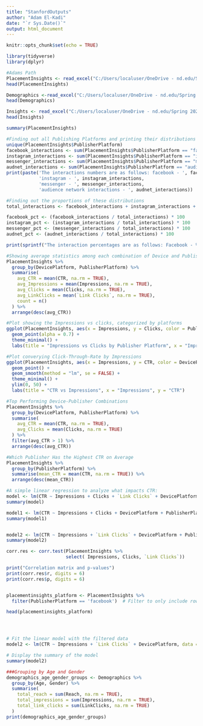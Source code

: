 ---
title: "StanfordOutputs"
author: "Adam El-Kadi"
date: "`r Sys.Date()`"
output: html_document
---

```{r setup, include=FALSE}
knitr::opts_chunk$set(echo = TRUE)
```

```{r}
library(tidyverse)
library(dplyr)

#Adams Path
PlacementInsights <- read_excel("C:/Users/localuser/OneDrive - nd.edu/Spring 2025/Sports Capstone/OUTPUT - Stanford '24 Placement Insights.xlsx")
head(PlacementInsights)

Demographics <-read_excel("C:/Users/localuser/OneDrive - nd.edu/Spring 2025/Sports Capstone/OUTPUT Stanford '24 Demographics.xlsx")
head(Demographics)

Insights <- read_excel("C:/Users/localuser/OneDrive - nd.edu/Spring 2025/Sports Capstone/OUTPUT - Stanford '24 - Insights.xlsx")
head(Insights)

```

```{r}
summary(PlacementInsights)
```

```{r}
#Finding out all Publishing Platforms and printing their distributions
unique(PlacementInsights$PublisherPlatform)
facebook_interactions <- sum(PlacementInsights$PublisherPlatform == "facebook")
instagram_interactions <- sum(PlacementInsights$PublisherPlatform == "instagram")
messenger_interactions <- sum(PlacementInsights$PublisherPlatform == "messenger")
audnet_interactions <- sum(PlacementInsights$PublisherPlatform == "audience_network")
print(paste('The interactions numbers are as follows: facebook - ', facebook_interactions, 
            'instagram - ', instagram_interactions,
            'messenger - ', messenger_interactions, 
            'audience network interactions - ', audnet_interactions))
```

```{r}
#Finding out the proportions of these distributions
total_interactions <- facebook_interactions + instagram_interactions + messenger_interactions + audnet_interactions

facebook_pct <- (facebook_interactions / total_interactions) * 100
instagram_pct <- (instagram_interactions / total_interactions) * 100
messenger_pct <- (messenger_interactions / total_interactions) * 100
audnet_pct <- (audnet_interactions / total_interactions) * 100

print(sprintf("The interaction percentages are as follows: Facebook - %.2f%%, Instagram - %.2f%%, Messenger - %.2f%%, Audience Network - %.2f%%", facebook_pct, instagram_pct, messenger_pct, audnet_pct))
```

```{r}
#Showing average statistics among each combination of Device and Publisher Platforms
PlacementInsights %>%
  group_by(DevicePlatform, PublisherPlatform) %>%
  summarise(
    avg_CTR = mean(CTR, na.rm = TRUE),
    avg_Impressions = mean(Impressions, na.rm = TRUE),
    avg_Clicks = mean(Clicks, na.rm = TRUE),
    avg_LinkClicks = mean(`Link Clicks`, na.rm = TRUE),
    count = n()
  ) %>%
  arrange(desc(avg_CTR))
```


```{r}
#Plot showing the Impressions vs clicks, categorized by platforms
ggplot(PlacementInsights, aes(x = Impressions, y = Clicks, color = PublisherPlatform)) +
  geom_point(alpha = 0.7) +
  theme_minimal() +
  labs(title = "Impressions vs Clicks by Publisher Platform", x = "Impressions", y = "Clicks")
```

```{r}
#Plot converying Click-Through-Rate by Impressions
ggplot(PlacementInsights, aes(x = Impressions, y = CTR, color = DevicePlatform)) +
  geom_point() +
  geom_smooth(method = "lm", se = FALSE) +
  theme_minimal() +
  ylim(0, 50) +
  labs(title = "CTR vs Impressions", x = "Impressions", y = "CTR")
```

```{r}
#Top Performing Device-Publisher Combinations
PlacementInsights %>%
  group_by(DevicePlatform, PublisherPlatform) %>%
  summarise(
    avg_CTR = mean(CTR, na.rm = TRUE),
    avg_Clicks = mean(Clicks, na.rm = TRUE)
  ) %>%
  filter(avg_CTR > 1) %>%
  arrange(desc(avg_CTR))
```

```{r}
#Which Publisher Has the Highest CTR on Average
PlacementInsights %>%
  group_by(PublisherPlatform) %>%
  summarise(mean_CTR = mean(CTR, na.rm = TRUE)) %>%
  arrange(desc(mean_CTR))
```

```{r}
#A simple linear regression to analyze what impacts CTR:
model <- lm(CTR ~ Impressions + Clicks + `Link Clicks` + DevicePlatform + PublisherPlatform, data = PlacementInsights)
summary(model)
```

```{r}
model1 <- lm(CTR ~ Impressions + Clicks + DevicePlatform + PublisherPlatform, data = PlacementInsights)
summary(model1)


model2 <- lm(CTR ~ Impressions + `Link Clicks` + DevicePlatform + PublisherPlatform, data = PlacementInsights)
summary(model2)

```

```{r}
corr.res <- corr.test(PlacementInsights %>% 
                      select( Impressions, Clicks, `Link Clicks`))

print("Correlation matrix and p-values")
print(corr.res$r, digits = 6)
print(corr.res$p, digits = 6)



```

```{r}
placementinsights_platform <- PlacementInsights %>%
  filter(PublisherPlatform == 'facebook')  # Filter to only include rows where DevicePlatform is 

head(placementinsights_platform)




# Fit the linear model with the filtered data
model2 <- lm(CTR ~ Impressions + `Link Clicks` + DevicePlatform, data = placementinsights_platform)

# Display the summary of the model
summary(model2)


```




```{r}
###Grouping by Age and Gender
demographics_age_gender_groups <- Demographics %>% 
  group_by(Age, Gender) %>% 
  summarise(
    total_reach = sum(Reach, na.rm = TRUE),
    total_impressions = sum(Impressions, na.rm = TRUE),
    total_link_clicks = sum(LinkClicks, na.rm = TRUE)
  )
print(demographics_age_gender_groups)
```
